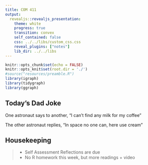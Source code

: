 ```yaml
---
title: COM 411
output: 
  revealjs::revealjs_presentation:
    theme: white
    progress: true
    transition: convex
    self_contained: false
    css: ../../libs/custom_css.css
    reveal_plugins: ["notes"]
    lib_dir: ../../libs
---
```



```r
knitr::opts_chunk$set(echo = FALSE)
knitr::opts_knit$set(root.dir = './')
#source("resources/preamble.R")
library(igraph)
library(tidygraph)
library(ggraph)
```


## Today's Dad Joke

One astronaut says to another, "I can’t find any milk for my coffee"

The other astronaut replies, "In space no one can, here use cream"


## Housekeeping

> - Self Assessment Reflections are due
> - No R homework this week, but more readings + video

